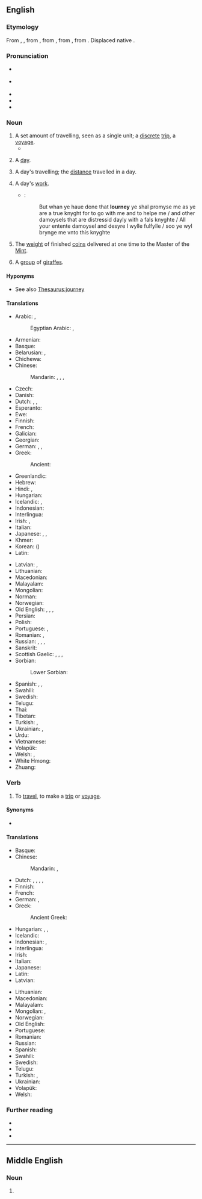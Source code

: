 {{also|Journey}}
==English==
{{wikipedia}}

===Etymology===
From {{inh|en|enm|journe}}, {{m|enm|jorney}}, from {{der|en|fro|jornee}}, from {{der|en|ML.|diurnata||a day's work, a day's journey, a fixed day, a day}}, from {{der|en|la|diurnus||daily}}, from {{m|la|diēs||day}}. Displaced native {{m|en|reys}}.

===Pronunciation===
* {{a|GenAm}} {{IPA|/ˈd͡ʒɝni/|lang=en}}
* {{a|RP}} {{IPA|/ˈd͡ʒɜːni/|lang=en}}
* {{audio|en-us-journey.ogg|Audio (US)|lang=en}}
* {{audio|En-uk-a journey.ogg|Audio (UK)|lang=en}}
* {{rhymes|ɜː(ɹ)ni|lang=en}}

===Noun===
{{en-noun}}

# A set amount of travelling, seen as a single unit; a [[discrete]] [[trip]], a [[voyage]].
#* {{quote-magazine|year=2012|month=March-April|author=[[w:Terry Sejnowski|Terrence J. Sejnowski]]
|volume=100|issue=2|page=171|magazine={{w|American Scientist}}
|title=[http://www.americanscientist.org/bookshelf/pub/well-connected-brains Well-connected Brains]
|passage=Creating a complete map of the human connectome would therefore be a monumental milestone but not the end of the '''journey''' to understanding how our brains work.}}
# {{lb|en|obsolete}} A [[day]].
# {{lb|en|obsolete}} A day's travelling; the [[distance]] travelled in a day.
# {{lb|en|obsolete}} A day's [[work]].
#* {{RQ:Mlry MrtDrthr|8.7|2|VI|vij}}:
#*: But whan ye haue done that '''Iourney''' ye shal promyse me as ye are a true knyght for to go with me and to helpe me / and other damoysels that are distressid dayly with a fals knyghte / All your entente damoysel and desyre I wylle fulfylle / soo ye wyl brynge me vnto this knyghte
# The [[weight]] of finished [[coin]]s delivered at one time to the Master of the [[mint|Mint]].
# {{lb|en|collective|colloquial}} A [[group]] of [[giraffe]]s.

====Hyponyms====
* See also [[Thesaurus:journey]]

====Translations====
{{trans-top|trip, a voyage}}
* Arabic: {{t|ar|رِحْلَة|f}}, {{t+|ar|سَفَر|m}}
*: Egyptian Arabic: {{t|arz|رحلة|f|tr=reḥla|sc=Arab}}, {{t|arz|سفرية|f|tr=safareya|sc=Arab}}
* Armenian: {{t|hy|ուղեւորություն}}
* Basque: {{t+|eu|bidaia}}
* Belarusian: {{t|be|пае́здка|f}}, {{t|be|падаро́жжа|n}}
* Chichewa: {{t|ny|ulendo}}
* Chinese:
*: Mandarin: {{t+|cmn|旅游|tr=lǚyóu|sc=Hani}}, {{t+|cmn|旅行|tr=lǚxíng|sc=Hani}}, {{t+|cmn|旅途|tr=lǚtú|sc=Hani}}, {{t+|cmn|旅程|tr=lǚchéng|sc=Hani}}
* Czech: {{t+|cs|cesta|f}}
* Danish: {{t+|da|rejse}}
* Dutch: {{t+|nl|trip|f}}, {{t+|nl|trektocht|f}}, {{t+|nl|reis|f}}
* Esperanto: {{t+|eo|vojaĝo}}
* Ewe: {{t|ee|azɔlizɔzɔ}}
* Finnish: {{t+|fi|matka}}
* French: {{t+|fr|voyage|m}}
* Galician: {{t|gl|viaxe|f}}
* Georgian: {{t|ka|მგზავრობა}}
* German: {{t+|de|Reise|f}}, {{t+|de|Tour|f}}, {{t+|de|Fahrt|f}}
* Greek: {{t+|el|ταξίδι|n}}
*: Ancient: {{t|grc|πορεία|f}}
* Greenlandic: {{t|kl|angalaneq}}
* Hebrew: {{t|he|מסע|m|tr=masa}}
* Hindi: {{t+|hi|यात्रा|f}}, {{t+|hi|सफ़र|m}}
* Hungarian: {{t+|hu|utazás}}
* Icelandic: {{t+|is|leiðangur}}, {{t+|is|ferð}}
* Indonesian: {{t+|id|jalan|alt=perjalanan}}
* Interlingua: {{t|ia|viage}}
* Irish: {{t+|ga|aistear|m|f}}, {{t|ga|slí|f}}
* Italian: {{t+|it|viaggio}}
* Japanese: {{t+|ja|旅行|tr=りょこう, ryokō}}, {{t+|ja|旅|tr=[[たび]], tabi}}, {{t|ja|ツアー|tr=tsuā}}
* Khmer: {{t+|km|ដំណើរ|tr=dɑmnaə|sc=Khmr}}
* Korean: {{t+|ko|여행}} ({{t+|ko|旅行}})
* Latin: {{t+|la|iter}}
{{trans-mid}}
* Latvian: {{t|lv|brauciens|m}}, {{t|lv|ceļojums|m}}
* Lithuanian: {{t+|lt|kelionė|f}}
* Macedonian: {{t|mk|пату́вање|n}}
* Malayalam: {{t+|ml|യാത്ര}}
* Mongolian: {{t+|mn|аялал}}
* Norman: {{t|nrf|viage|m}} {{qualifier|Jersey}}
* Norwegian: {{t+|no|reise}}
* Old English: {{t|ang|sīþ|m}}, {{t|ang|faru|f}}, {{t|ang|fær|n}}, {{t|ang|færeld|n}}
* Persian: {{t+|fa|سفر|tr=safar|sc=fa-Arab}}
* Polish: {{t+|pl|podróż|f}}
* Portuguese: {{t+|pt|jornada|f}}, {{t+|pt|viagem|f}}
* Romanian: {{t+|ro|voiaj|n}}, {{t+|ro|călătorie|f}}
* Russian: {{t+|ru|путеше́ствие|n}}, {{t+|ru|пое́здка|f}}, {{t+|ru|турне́|n|tr=turnɛ́}}, {{t+|ru|воя́ж|m}}
* Sanskrit: {{t+|sa|यात्रा}}
* Scottish Gaelic: {{t|gd|slighe|f}}, {{t|gd|cuairt|f}}, {{t|gd|turas|m}}, {{t|gd|taisteal|m}}
* Sorbian:
*: Lower Sorbian: {{t|dsb|jězd|m}}
* Spanish: {{t+|es|viaje|m}}, {{t+|es|jornada}}, {{t|es|viajata}}
* Swahili: {{t+|sw|safari}}
* Swedish: {{t+|sv|resa|c}}
* Telugu: {{t+|te|ప్రయాణము}}
* Thai: {{t|th|การเดินทาง}}
* Tibetan: {{t|bo|འགྲུལ་བཞུད}}
* Turkish: {{t+|tr|yolculuk}}, {{t+|tr|gezi}}
* Ukrainian: {{t|uk|пої́здка|f}}, {{t|uk|по́дорож|f}}
* Urdu: {{t|ur|سفر|m|tr=safar}}
* Vietnamese: {{t+|vi|hành trình|alt=cuộc hành trình}}
* Volapük: {{t+|vo|täv}}
* Welsh: {{t+|cy|taith|f}}, {{t+|cy|siwrnai|f}}
* White Hmong: {{t-needed|mww}}
* Zhuang: {{t-needed|za}}
{{trans-bottom}}

===Verb===
{{en-verb}}

# To [[travel]], to make a [[trip]] or [[voyage]].

====Synonyms====
* {{l|en|wayfare}}

====Translations====
{{trans-top|to travel, to make a trip or voyage}}
* Basque: {{t+|eu|bidaiatu}}
* Chinese:
*: Mandarin: {{t+|cmn|旅游|tr=lǚyóu|sc=Hani}}, {{t+|cmn|旅行|tr=lǚxíng|sc=Hani}}
* Dutch: {{t+|nl|trekken}}, {{t|nl|op trektocht gaan}}, {{t+|nl|rondtrekken}}, {{t+|nl|reizen}}, {{t+|nl|rondreizen}}
* Finnish: {{t+|fi|matkustaa}}
* French: {{t+|fr|voyager}}
* German: {{t+|de|reisen}}, {{t+|de|verreisen}}
* Greek:
*: Ancient Greek: {{t|grc|πορεύομαι}}
* Hungarian: {{t+|hu|utazik}}, {{t+|hu|beutazik}}, {{t+|hu|bejár}}
* Icelandic: {{t+|is|ferðast}}
* Indonesian: {{t-check|id|[[laku|melakukan]] [[jalan|perjalanan]]}} <!-- was "[[laku|melakukan]] [[jalan|perjalanan]]" - assumed sum-of-parts; if an idiom, remove the wikilinks to the individual words -->, {{t+check|id|pergi|alt=bepergian}} <!-- was "[[pergi|bepergian]]" - assumed inflected form or vocalised spelling; please verify if linking is acceptable. see [[User:Kephir/gadgets/xte#Translation_fixing]] -->
* Interlingua: {{t|ia|viagiar}}
* Irish: {{t|ga|eachtraigh}}
* Italian: {{t+|it|viaggiare}}
* Japanese: {{t+|ja|旅|tr=[[たび]]する, tabi-suru|alt=旅する|sc=Jpan}}
* Latin: {{t|la|vio}}
* Latvian: {{t+|lv|ceļot}}
{{trans-mid}}
* Lithuanian: {{t|lt|keliauti}}
* Macedonian: {{t|mk|па́тува}}
* Malayalam: {{t+|ml|സഞ്ചാരം}}
* Mongolian: {{t+|mn|аялах}}, {{t+|mn|аян}}
* Norwegian: {{t+|no|reise}}
* Old English: {{t|ang|sīþian}}
* Portuguese: {{t+|pt|viajar}}
* Romanian: {{t+|ro|călători}}
* Russian: {{t+|ru|путеше́ствовать}}
* Spanish: {{t+|es|viajar}}
* Swahili: {{t|sw|safiri}}
* Swedish: {{t+|sv|resa}}
* Telugu: {{t+|te|ప్రయాణించు}}
* Turkish: {{t+|tr|yolculuk etmek}}, {{t+|tr|gezmek}}
* Ukrainian: {{t|uk|подорожувати}}
* Volapük: {{t+|vo|tävön}}
* Welsh: {{t+|cy|teithio}}
{{trans-bottom}}

===Further reading===
* {{R:Webster 1913}}
* {{R:Century 1911}}
* {{R:OneLook}}

----

==Middle English==

===Noun===
{{head|enm|noun}}

# {{alt form|lang=enm|journe}}
